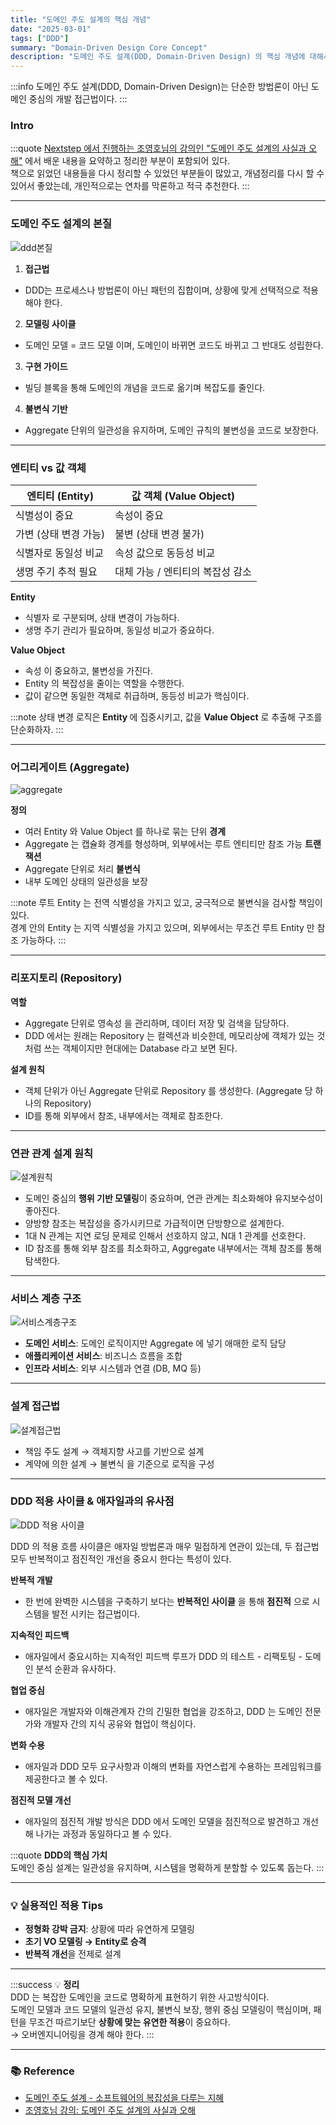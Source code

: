 ```yaml
---
title: "도메인 주도 설계의 핵심 개념"
date: "2025-03-01"
tags: ["DDD"]
summary: "Domain-Driven Design Core Concept"
description: "도메인 주도 설계(DDD, Domain-Driven Design) 의 핵심 개념에 대해서 알아보자."
---
```


:::info
도메인 주도 설계(DDD, Domain-Driven Design)는 단순한 방법론이 아닌 도메인 중심의 개발 접근법이다.
:::

### Intro

:::quote
[Nextstep 에서 진행하는 조영호님의 강의인 "도메인 주도 설계의 사실과 오해"](https://edu.nextstep.camp/c/SXgXIKdd/) 에서 배운 내용을 요약하고 정리한 부분이 포함되어 있다. <br />
책으로 읽었던 내용들을 다시 정리할 수 있었던 부분들이 많았고, 개념정리를 다시 할 수 있어서 좋았는데, 개인적으로는 연차를 막론하고 적극 추천한다.
:::

---

### 도메인 주도 설계의 본질

![ddd본질](/img/post/ddd/ddd.png)

1. **접근법**
- DDD는 프로세스나 방법론이 아닌 <BlueText>패턴의 집합</BlueText>이며, 상황에 맞게 <BlueText>선택적으로</BlueText> 적용해야 한다.

2. **모델링 사이클**
- <BlueText>도메인 모델 = 코드 모델</BlueText> 이며, 도메인이 바뀌면 코드도 바뀌고 그 반대도 성립한다.

3. **구현 가이드**
- 빌딩 블록을 통해 도메인의 개념을 코드로 옮기며 <BlueText>복잡도를 줄인다.</BlueText>

4. **불변식 기반**
- Aggregate 단위의 일관성을 유지하며, 도메인 규칙의 불변성을 코드로 보장한다.

---

### 엔티티 vs 값 객체

| 엔티티 (Entity)       | 값 객체 (Value Object)             |
|------------------------|--------------------------------------|
| 식별성이 중요          | 속성이 중요                         |
| 가변 (상태 변경 가능)   | 불변 (상태 변경 불가)                |
| 식별자로 동일성 비교     | 속성 값으로 동등성 비교               |
| 생명 주기 추적 필요     | 대체 가능 / 엔티티의 복잡성 감소        |

**Entity**
- <BlueText>식별자</BlueText> 로 구분되며, 상태 변경이 가능하다.
- 생명 주기 관리가 필요하며, <BlueText>동일성 비교가 중요하다.</BlueText>

**Value Object**
- <BlueText>속성</BlueText> 이 중요하고, <BlueText>불변성</BlueText>을 가진다.
- Entity 의 복잡성을 줄이는 역할을 수행한다.
- 값이 같으면 동일한 객체로 취급하며, <BlueText>동등성 비교가 핵심이다.</BlueText>


:::note
상태 변경 로직은 <b> Entity </b> 에 집중시키고, 값을 <b>Value Object</b> 로 추출해 구조를 단순화하자.
:::

---

### 어그리게이트 (Aggregate)

![aggregate](/img/post/ddd/aggregate.png)

**정의**
- 여러 Entity 와 Value Object 를 하나로 묶는 단위
**경계**
- Aggregate 는 캡슐화 경계를 형성하며, 외부에서는 <BlueText>루트 엔티티만 참조</BlueText> 가능
**트랜잭션**
- Aggregate 단위로 처리
**불변식**
- 내부 도메인 상태의 일관성을 보장

:::note
루트 Entity 는 전역 식별성을 가지고 있고, 궁극적으로 불변식을 검사할 책임이 있다. <br />
경계 안의 Entity 는 지역 식별성을 가지고 있으며, 외부에서는 무조건 루트 Entity 만 참조 가능하다.
:::

---

### 리포지토리 (Repository)

**역할**
- Aggregate 단위로 <BlueText>영속성</BlueText> 을 관리하며, 데이터 저장 및 검색을 담당하다.
- DDD 에서는 원래는 Repository 는 컬렉션과 비슷한데, 메모리상에 객체가 있는 것처럼 쓰는 객체이지만 현대에는 Database 라고 보면 된다.

**설계 원칙**
- 객체 단위가 아닌 <BlueText>Aggregate 단위</BlueText>로 Repository 를 생성한다. (Aggregate 당 하나의 Repository)
- ID를 통해 외부에서 참조, 내부에서는 객체로 참조한다.
---

### 연관 관계 설계 원칙

![설계원칙](/img/post/ddd/design-principles.png)

- 도메인 중심의 **행위 기반 모델링**이 중요하며, 연관 관계는 최소화해야 유지보수성이 좋아진다.
- 양방향 참조는 복잡성을 증가시키므로 가급적이면 단방향으로 설계한다.
- 1대 N 관계는 지연 로딩 문제로 인해서 선호하지 않고, N대 1 관계를 선호한다.
- ID 참조를 통해 외부 참조를 최소화하고, Aggregate 내부에서는 객체 참조를 통해 탐색한다.

---

### 서비스 계층 구조

![서비스계층구조](/img/post/ddd/service-hierarchy.png)

- **도메인 서비스**: 도메인 로직이지만 Aggregate 에 넣기 애매한 로직 담당
- **애플리케이션 서비스**: 비즈니스 흐름을 조합
- **인프라 서비스**: 외부 시스템과 연결 (DB, MQ 등)

---

### 설계 접근법

![설계접근법](/img/post/ddd/design-principles.png)

- 책임 주도 설계 → 객체지향 사고를 기반으로 설계
- 계약에 의한 설계 → <BlueText>불변식</BlueText> 을 기준으로 로직을 구성

---

### DDD 적용 사이클 & 애자일과의 유사점

![DDD 적용 사이클](/img/post/ddd/ddd-cycle.png)

DDD 의 적용 흐름 사이클은 애자일 방법론과 매우 밀접하게 연관이 있는데, 두 접근법 모두 반복적이고 점진적인 개선을 중요시 한다는 특성이 있다.


**반복적 개발**
* 한 번에 완벽한 시스템을 구축하기 보다는 **반복적인 사이클** 을 통해 **점진적** 으로 시스템을 발전 시키는 접근법이다.


**지속적인 피드백**
* 애자일에서 중요시하는 지속적인 피드백 루프가 DDD 의 테스트 - 리팩토팅 - 도메인 분석 순환과 유사하다.

**협업 중심**
* 애자일은 개발자와 이해관계자 간의 긴밀한 협업을 강조하고, DDD 는 도메인 전문가와 개발자 간의 지식 공유와 협업이 핵심이다.

**변화 수용**
* 애자일과 DDD 모두 요구사항과 이해의 변화를 자연스럽게 수용하는 프레임워크를 제공한다고 볼 수 있다.

**점진적 모델 개선**
* 애자일의 점진적 개발 방식은 DDD 에서 도메인 모델을 점진적으로 발견하고 개선해 나가는 과정과 동일하다고 볼 수 있다.

:::quote
<b>DDD의 핵심 가치</b><br />
도메인 중심 설계는 일관성을 유지하며, 시스템을 명확하게 분할할 수 있도록 돕는다.
:::

---

### 💡 실용적인 적용 Tips

- **정형화 강박 금지**: 상황에 따라 유연하게 모델링
- **초기 VO 모델링 → Entity로 승격**
- **반복적 개선**을 전제로 설계

---

:::success
💡 <b>정리</b><br />
DDD 는 복잡한 도메인을 코드로 명확하게 표현하기 위한 사고방식이다. <br />
도메인 모델과 코드 모델의 일관성 유지, 불변식 보장, 행위 중심 모델링이 핵심이며,
패턴을 무조건 따르기보단 <b>상황에 맞는 유연한 적용</b>이 중요하다. <br />
→ 오버엔지니어링을 경계 해야 한다.
:::

---

### 📚 Reference

- [도메인 주도 설계 - 소프트웨어의 복잡성을 다루는 지혜](https://www.yes24.com/Product/Goods/5312881)
- [조영호님 강의: 도메인 주도 설계의 사실과 오해](https://edu.nextstep.camp/c/SXgXIKdd/)

<br/><br/>
